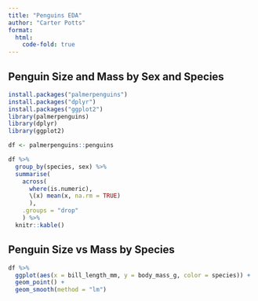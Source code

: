 ```yaml
---
title: "Penguins EDA"
author: "Carter Potts"
format:
  html:
    code-fold: true
---
```


## Penguin Size and Mass by Sex and Species


```r
install.packages("palmerpenguins")
install.packages("dplyr")
install.packages("ggplot2")
library(palmerpenguins)
library(dplyr)
library(ggplot2)

df <- palmerpenguins::penguins
```


```r
df %>%
  group_by(species, sex) %>%
  summarise(
    across(
      where(is.numeric), 
      \(x) mean(x, na.rm = TRUE)
      ),
    .groups = "drop"
    ) %>%
  knitr::kable()
```

## Penguin Size vs Mass by Species


```r
df %>%
  ggplot(aes(x = bill_length_mm, y = body_mass_g, color = species)) +
  geom_point() + 
  geom_smooth(method = "lm")
```